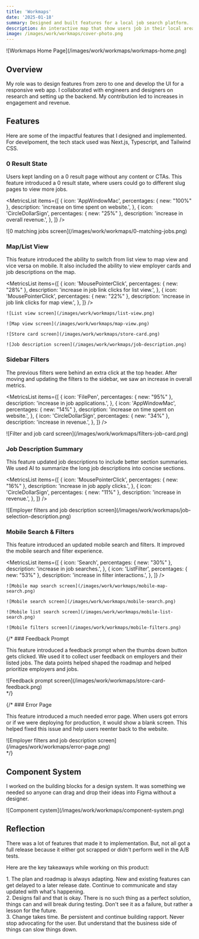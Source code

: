 ```yaml
---
title: 'Workmaps'
date: '2025-01-18'
summary: Designed and built features for a local job search platform.
description: An interactive map that show users job in their local area.
image: /images/work/workmaps/cover-photo.png
---
```


<div className="pb-4"> 
![Workmaps Home Page](/images/work/workmaps/workmaps-home.png)
</div>

## Overview

My role was to design features from zero to one and develop the UI for a responsive web app. I collaborated with engineers and designers on research and setting up the backend. My contribution led to increases in engagement and revenue.

## Features

Here are some of the impactful features that I designed and implemented. For develpoment, the tech stack used was Next.js, Typescript, and Tailwind CSS. 

### 0 Result State

Users kept landing on a 0 result page without any content or CTAs. This feature introduced a 0 result state, where users could go to different slug pages to view more jobs.

<MetricsList
  items={[
    {
      icon: 'AppWindowMac',
      percentages: {  new: "100%" },
      description: 'increase on time spent on website.',
    },
    {
      icon: 'CircleDollarSign',
      percentages: {  new: "25%" },
      description: 'increase in overall revenue.',
    },
  ]}
/>

<div className="py-4">
![0 matching jobs screen](/images/work/workmaps/0-matching-jobs.png)
</div>

### Map/List View

This feature introduced the ability to switch from list view to map view and vice versa on mobile. It also included the ability to view employer cards and job descriptions on the map.

<MetricsList
  items={[
    {
      icon: 'MousePointerClick',
      percentages: {  new: "28%" },
      description: 'increase in job link clicks for list view.',
    },
    {
      icon: 'MousePointerClick',
      percentages: {  new: "22%" },
      description: 'increase in job link clicks for map view.',
    },
  ]}
/>

<div className="projectImageGrid pt-4">

    ![List view screen](/images/work/workmaps/list-view.png)

    ![Map view screen](/images/work/workmaps/map-view.png)

    ![Store card screen](/images/work/workmaps/store-card.png)

    ![Job description screen](/images/work/workmaps/job-description.png)

</div>

### Sidebar Filters

The previous filters were behind an extra click at the top header. After moving and updating the filters to the sidebar, we saw an increase in overall metrics.

<MetricsList
  items={[
    {
      icon: 'FilePen',
      percentages: {  new: "95%" },
      description: 'increase in job applications.',
    },
    {
      icon: 'AppWindowMac',
      percentages: {  new: "14%" },
      description: 'increase on time spent on website.',
    },
    {
      icon: 'CircleDollarSign',
      percentages: {  new: "34%" },
      description: 'increase in revenue.',
    },
  ]}
/>

<div className="py-4">
![Filter and job card screen](/images/work/workmaps/filters-job-card.png)
</div>

### Job Description Summary

This feature updated job descriptions to include better section summaries. We used AI to summarize the long job descriptions into concise sections.

<MetricsList
  items={[
    {
      icon: 'MousePointerClick',
      percentages: {  new: "16%" },
      description: 'increase in job apply clicks.',
    },
    {
      icon: 'CircleDollarSign',
      percentages: {  new: "11%" },
      description: 'increase in revenue.',
    },
  ]}
/>


<div className="py-4">
![Employer filters and job description screen](/images/work/workmaps/job-selection-description.png)
</div>

### Mobile Search & Filters

This feature introduced an updated mobile search and filters. It improved the mobile search and filter experience.

<MetricsList
  items={[
    {
      icon: 'Search',
      percentages: {  new: "30%" },
      description: 'increase in job searches.',
    },
    {
      icon: 'ListFilter',
      percentages: {  new: "53%" },
      description: 'increase in filter interactions.',
    },
  ]}
/>

<div className="projectImageGrid pt-4">

    ![Mobile map search screen](/images/work/workmaps/mobile-map-search.png)

    ![Mobile search screen](/images/work/workmaps/mobile-search.png)

    ![Mobile list search screen](/images/work/workmaps/mobile-list-search.png)

    ![Mobile filters screen](/images/work/workmaps/mobile-filters.png)

</div>

{/* ### Feedback Prompt

This feature introduced a feedback prompt when the thumbs down button gets clicked. We used it to collect user feedback on employers and their listed jobs. The data points helped shaped the roadmap and helped prioritize employers and jobs.

<div className="py-4">
![Feedback prompt screen](/images/work/workmaps/store-card-feedback.png)
</div> */}

{/* ### Error Page

This feature introduced a much needed error page. When users got errors or if we were deploying for production, it would show a blank screen. This helped fixed this issue and help users reenter back to the website.

<div className="py-4">
![Employer filters and job description screen](/images/work/workmaps/error-page.png)
</div> */}


## Component System

I worked on the building blocks for a design system. It was something we needed so anyone can drag and drop their ideas into Figma without a designer.

<div className="py-4">
![Component cystem](/images/work/workmaps/component-system.png)
</div>

## Reflection

There was a lot of features that made it to implementation. But, not all got a full release because it either got scrapped or didn't perform well in the A/B tests. 

Here are the key takeaways while working on this product:

<div className="keyTakeaways">
  1. <span className="font-semibold">The plan and roadmap is always adapting.</span> New and
  existing features can get delayed to a later release date. Continue to communicate and stay
  updated with what's happening.
</div>

<div className="keyTakeaways">
  2. <span className="font-semibold">Designs fail and that is okay.</span> There is no such thing as
  a perfect solution, things can and will break during testing. Don't see it as a failure, but
  rather a lesson for the future.
</div>

<div className="keyTakeaways">
  3. <span className="font-semibold">Change takes time.</span> Be persistent and continue building
  rapport. Never stop advocating for the user. But understand that the business side of things can
  slow things down.
</div>

